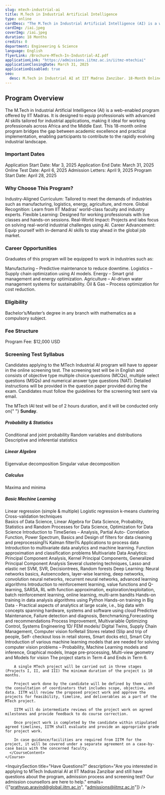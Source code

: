 ```yaml
---
slug: mtech-industrial-ai
title: M.Tech in Industrial Artificial Intelligence
type: online
cardDesc: "The M.Tech in Industrial Artificial Intelligence (AI) is a web-enabled program offered by IIT Madras. It is designed to equip professionals with advanced AI skills tailored for industrial applications. This 18-month online program bridges the gap between academic excellence and practical implementation, enabling participants to contribute to the rapidly evolving industrial landscape."
cardImg: /iai.jpeg
coverImg: /iai.jpeg
duration: 18 Months
credits: 0
department: Engineering & Science
language: English
flyerLink: /Brochure-MTech-In-Industrial-AI.pdf
applicationLink: "https://admissions.iitmz.ac.in/iitmz-mtechiai"
applicationClosingDate: March 31, 2025
applicationDisabled: true
seo:
  desc: M.Tech in Industrial AI at IIT Madras Zanzibar. 18-Month Online Program. Industry-Aligned Curriculum. Flexible Learning. Real-World Impact. Apply Now.
---
```


<Section>
  <h2>Program Overview</h2>
  <p>
    The M.Tech in Industrial Artificial Intelligence (AI) is a web-enabled program offered by IIT Madras. It is designed to equip professionals with advanced AI skills tailored for industrial applications, making it ideal for working professionals across Africa and the Middle East. This 18-month online program bridges the gap between academic excellence and practical implementation, enabling participants to contribute to the rapidly evolving industrial landscape.
  </p>
</Section>

<Section>
  <h3>Important Dates</h3>
  <List>
    <ListItem>
      <MdOutlineDateRange/>
      Application Start Date: Mar 3, 2025
    </ListItem>
    <ListItem>
      <MdOutlineDateRange/>
      Application End Date: March 31, 2025
    </ListItem>
    <ListItem>
      <MdOutlineDateRange/>
      Online Test Date: April 6, 2025
    </ListItem>
    <ListItem>
      <MdOutlineDateRange/>
      Admission Letters: April 9, 2025
    </ListItem>
    <ListItem>
      <MdOutlineDateRange/>
      Program Start Date: April 28, 2025
    </ListItem>
  </List>
</Section>

<Section>
  <h3>Why Choose This Program?</h3>
  <List>
    <ListItem>
      <FaCheck />
      Industry-Aligned Curriculum: Tailored to meet the demands of industries such as manufacturing, logistics, energy, agriculture, and more.
    </ListItem>
    <ListItem>
      <FaCheck />
      Global Recognition: Learn from IIT Madras' world-class faculty and industry experts.
    </ListItem>
    <ListItem>
      <FaCheck />
      Flexible Learning: Designed for working professionals with live classes and hands-on sessions.
    </ListItem>
    <ListItem>
      <FaCheck />
      Real-World Impact: Projects and labs focus on solving real-world industrial challenges using AI.
    </ListItem>
    <ListItem>
      <FaCheck />
      Career Advancement: Equip yourself with in-demand AI skills to stay ahead in the global job market.
    </ListItem>
  </List>
</Section>

<Section id="job-prospects">
  <h3>Career Opportunities</h3>
  <p>
    Graduates of this program will be equipped to work in industries such as:
  </p>
  <List>
    <ListItem>
      <FaCheck />
      Manufacturing – Predictive maintenance to reduce downtime.
    </ListItem>
    <ListItem>
      <FaCheck />
      Logistics – Supply chain optimization using AI models.
    </ListItem>
    <ListItem>
      <FaCheck />
      Energy – Smart grid management and energy optimization.
    </ListItem>
    <ListItem>
      <FaCheck />
      Agriculture – AI-driven water management systems for sustainability.
    </ListItem>
    <ListItem>
      <FaCheck />
      Oil & Gas – Process optimization for cost reduction.
    </ListItem>
  </List>
</Section>

<Section id="eligibility">
  <h3>Eligibility</h3>
  <List>
    <ListItem>
      <BsFillCheckCircleFill />
      Bachelor’s/Master’s degree in any branch with mathematics as a compulsory subject.
    </ListItem>
  </List>
</Section>

<Section id="fee-structure">
  <h3>Fee Structure</h3>
  <List>
    <ListItem>
      <FaCoins />
      Program Fee: $12,000 USD
    </ListItem>
  </List>
</Section>

<Section id="screening-test">
  <h3>Screening Test Syllabus</h3>
   <p>
Candidates applying to the MTech Industrial AI  program will have to appear in the online screening test. The screening test will be in English and consists of objective type multiple choice questions (MCQs), multiple select questions (MSQs) and numerical answer type questions (NAT). Detailed instructions will be provided in the question paper provided during the exam. Candidates must follow the guidelines for the screening test sent via email.
  </p>
<p>
  The MTech IAI test will be of 2 hours duration, and it will be conducted only on{" "}
  <strong>Sunday</strong>.
</p>

<h5>Probability & Statistics</h5>
  <List>
    <ListItem><FaChalkboardTeacher />Conditional and joint probability</ListItem>
    <ListItem><FaChalkboardTeacher />Random variables and distributions</ListItem>
    <ListItem><FaChalkboardTeacher />Descriptive and inferential statistics</ListItem>
  </List>

  <h5>Linear Algebra</h5>
  <List>
    <ListItem><FaChalkboardTeacher />Eigenvalue decomposition</ListItem>
    <ListItem><FaChalkboardTeacher />Singular value decomposition</ListItem>
  </List>

  <h5>Calculus</h5>
  <List>
    <ListItem><FaChalkboardTeacher />Maxima and minima</ListItem>
  </List>

  <h5>Basic Machine Learning</h5>
  <List>
    <ListItem><FaChalkboardTeacher />Linear regression (simple & multiple)</ListItem>
    <ListItem><FaChalkboardTeacher />Logistic regression</ListItem>
    <ListItem><FaChalkboardTeacher />k-means clustering</ListItem>
    <ListItem><FaChalkboardTeacher />Cross-validation techniques</ListItem>
  </List>
</Section>

<Curriculum>
  <Semester title="Core Courses">
    <Course courseName="Core 1: Mathematical Foundations for Data Science">
      <CourseContent>
        Basics of Data Science, Linear Algebra for Data Science, Probability, Statistics and Random Processes for Data Science, Optimization for Data Science
      </CourseContent>
    </Course>
    <Course courseName="Core 2: Applied Time Series Analysis">
      <CourseContent>
        Introduction to TimeSeries – Analysis, Partial Auto- Correlation Function, Power Spectrum, Basics and Design of filters for data cleaning and preprocessingÍ3⁄4 Kalman filterÍ3⁄4 Applications to process data
      </CourseContent>
    </Course>
    <Course courseName="Core 3: Multivariate Data Analysis">
      <CourseContent>
        Introduction to multivariate data analytics and machine learning. Function approximation and classification problems Multivariate Data Analytics: Principal Component Analysis, Kernel Principal Components, Generalized Principal Component Analysis
      </CourseContent>
    </Course>
    <Course courseName="Core 4: Machine Learning and its applications">
      <CourseContent>
        Several clustering techniques, Lasso and elastic net SVM, SVR, Decisiontrees, Random forests
      </CourseContent>
    </Course>
    <Course courseName="Core 5: Applied Deep Learning">
      <CourseContent>
        Deep Learning: Neural networks basics, Autoencoders, layer-wise learning, deep networks, convolution neural networks, recurrent neural networks, advanced learning algorithms
      </CourseContent>
    </Course>
    <Course courseName="Core 6: Online and Reinforcement Learning">
      <CourseContent>
        Introduction to reinforcement learning, value functions and Q-learning, SARSA, RL with function approximation, exploration/exploitation, batch reinforcement learning, online learning, multi-arm bandits
      </CourseContent>
    </Course>
  </Semester>

  <Semester title="Labs">
    <Course courseName="Lab 1: Industrial AI Laboratory">
      <CourseContent>
        Hands-on training in data analysis algorithms using Python
      </CourseContent>
    </Course>
    <Course courseName="Lab 2: Industrial AI at Scale Laboratory">
      <CourseContent>
        Hands-on training in Big Data - Practical aspects of analytics at large scale, i.e., big data with concepts spanning hardware, systems and software using cloud
      </CourseContent>
    </Course>
  </Semester>

  <Semester title="Electives">
    <Course courseName="Elective 1: AI in predictive Maintenance, Reliability and warranty">
      <CourseContent>
        Predictive Maintenance, Failure detection and diagnosis, Benchmarking,Forecasting and recommendations
      </CourseContent>
    </Course>
    <Course courseName="Elective 2: AI in process and logistic optimization">
      <CourseContent>
        Process Improvement, Multivariable Optimizing Control, Systems Engineering 1D/ FEM models/ Digital Twins, Supply Chain Management, Computer vision forRetail Stores related (Slip and trip of people, Self- checkout loss in retail stores, Smart docks etc), Smart City
      </CourseContent>
    </Course>
    <Course courseName="Elective 3: Industrial Vision AI">
      <CourseContent>
        Introduction of various machine learning models that are needed for solving computer vision problems – Probability, Machine Learning models and inference, Graphical models, Image pre-processing, Multi-view geometry and Models for vision
      </CourseContent>
    </Course>
  </Semester>

  <Semester title="Projects">
    <Course courseName="Project I, II, III">
      <CourseContent>
        The project starts in Term 4 and Ends in Term 6.

        A single MTech project will be carried out in three stages (Projects I, II, and III) The minimum duration of the project is 10 months.

        Project work done by the candidate will be defined by them with the consultation of coordinators that includes scope, objective, and data. IITM will review the proposed project work and approve the projects for feasibility, timeline, and deliverables as a part of the MTech project.

        IITM will do intermediate reviews of the project work on agreed milestones and provide feedback to do course correction.

        Once project work is completed by the candidate within stipulated agreed timelines, IITM shall evaluate and provide an appropriate grade for project work.

        In case guidance/facilities are required from IITM for the project, it will be covered under a separate agreement on a case-by-case basis with the concerned faculty.
      </CourseContent>
    </Course>
  </Semester>
</Curriculum>

<ApplyCard
  title="Ready to Begin Your Journey?"
  buttonLink="https://admissions.iitmz.ac.in/iitmz-mtechiai"
  buttonText="Apply Now"
/>

<InquirySection
  title="Have Questions?"
  description="Are you interested in applying to MTech Industrial AI at IIT Madras Zanzibar and still have questions about the program, admission process and screening test? Our admission counsellors are here to help."
  emails={["prathyup.aravind@global.iitm.ac.in", "admissions@iitmz.ac.in"]}
/>
